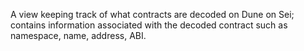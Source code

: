 A view keeping track of what contracts are decoded on Dune on Sei; contains information associated with the decoded contract such as namespace, name, address, ABI.
